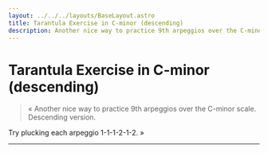 ```yaml
---
layout: ../../../layouts/BaseLayout.astro
title: Tarantula Exercise in C-minor (descending)
description: Another nice way to practice 9th arpeggios over the C-minor scale.
---
```



# Tarantula Exercise in C-minor (descending)

<App client:load exercise={tarantula} />

> « Another nice way to practice 9th arpeggios over the C-minor scale.
Descending version.

Try plucking each arpeggio 1-1-1-2-1-2. »

<hr class="my-5"/>

<Manual />
